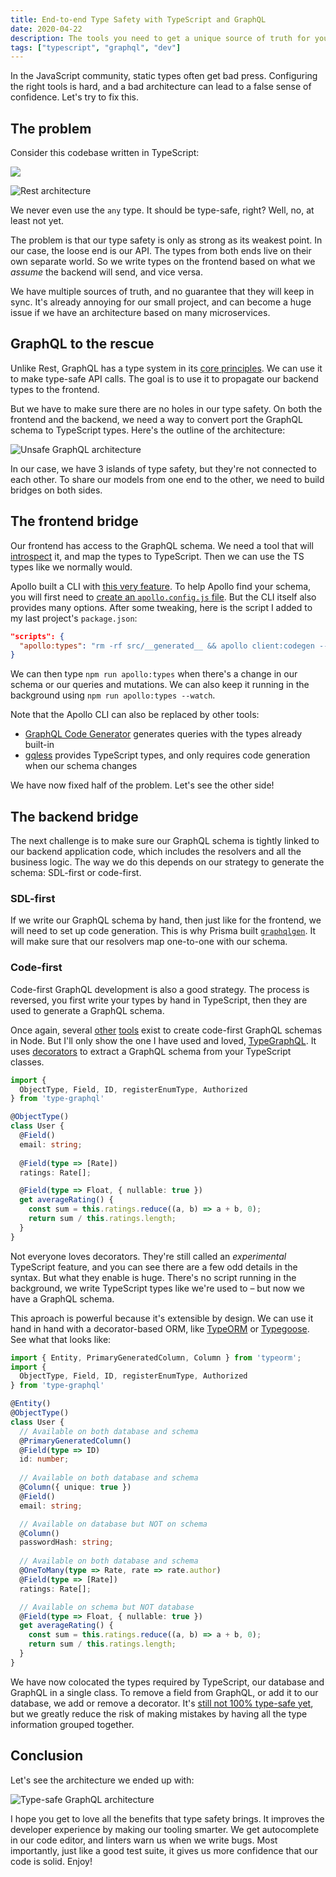 ```yaml
---
title: End-to-end Type Safety with TypeScript and GraphQL
date: 2020-04-22
description: The tools you need to get a unique source of truth for your data models, and sync it across frontend and backend.
tags: ["typescript", "graphql", "dev"]
---
```


In the JavaScript community, static types often get bad press. Configuring the right tools is hard, and a bad architecture can lead to a false sense of confidence. Let's try to fix this.

## The problem

Consider this codebase written in TypeScript:

<Image src="/assets/rest-architecture.png" />

![Rest architecture](./assets/rest-architecture.png)

We never even use the `any` type. It should be type-safe, right? Well, no, at least not yet.

The problem is that our type safety is only as strong as its weakest point. In our case, the loose end is our API. The types from both ends live on their own separate world. So we write types on the frontend based on what we _assume_ the backend will send, and vice versa.

We have multiple sources of truth, and no guarantee that they will keep in sync. It's already annoying for our small project,  and can become a huge issue if we have an architecture based on many microservices.

## GraphQL to the rescue

Unlike Rest, GraphQL has a type system in its [core principles](https://graphql.org/learn/schema/). We can use it to make type-safe API calls. The goal is to use it to propagate our backend types to the frontend.

But we have to make sure there are no holes in our type safety. On both the frontend and the backend, we need a way to convert port the GraphQL schema to TypeScript types. Here's the outline of the architecture:

![Unsafe GraphQL architecture](./assets/unsafe-graphql-architecture.png)

In our case, we have 3 islands of type safety, but they're not connected to each other. To share our models from one end to the other, we need to build bridges on both sides.

## The frontend bridge

Our frontend has access to the GraphQL schema. We need a tool that will [introspect](https://graphql.org/learn/introspection/) it, and map the types to TypeScript. Then we can use the TS types like we normally would.

Apollo built a CLI with [this very feature](https://github.com/apollographql/apollo-tooling#apollo-clientcodegen-output). To help Apollo find your schema, you will first need to [create an `apollo.config.js` file](https://www.apollographql.com/docs/devtools/apollo-config/). But the CLI itself also provides many options. After some tweaking, here is the script I added to my last project's `package.json`:

```json
"scripts": {
  "apollo:types": "rm -rf src/__generated__ && apollo client:codegen --config apollo.config.js --target typescript --outputFlat src/__generated__"
}
```

We can then type `npm run apollo:types` when there's a change in our schema or our queries and mutations. We can also keep it running in the background using `npm run apollo:types --watch`.

Note that the Apollo CLI can also be replaced by other tools:

* [GraphQL Code Generator](https://graphql-code-generator.com/) generates queries with the types already built-in
* [gqless](https://gqless.dev/) provides TypeScript types, and only requires code generation when our schema changes

We have now fixed half of the problem. Let's see the other side!

## The backend bridge

The next challenge is to make sure our GraphQL schema is tightly linked to our backend application code, which includes the resolvers and all the business logic. The way we do this depends on our strategy to generate the schema: SDL-first or code-first.

### SDL-first

If we write our GraphQL schema by hand, then just like for the frontend, we will need to set up code generation. This is why Prisma built [`graphqlgen`](https://github.com/prisma-labs/graphqlgen). It will make sure that our resolvers map one-to-one with our schema.

### Code-first

Code-first GraphQL development is also a good strategy. The process is reversed, you first write your types by hand in TypeScript, then they are used to generate a GraphQL schema.

Once again, several [other](https://github.com/graphql/graphql-js) [tools](https://nexus.js.org/) exist to create code-first GraphQL schemas in Node. But I'll only show the one I have used and loved, [TypeGraphQL](https://typegraphql.com/). It uses [decorators](https://www.typescriptlang.org/docs/handbook/decorators.html) to extract a GraphQL schema from your TypeScript classes.

```ts
import {
  ObjectType, Field, ID, registerEnumType, Authorized
} from 'type-graphql'

@ObjectType()
class User {
  @Field()
  email: string;
  
  @Field(type => [Rate])
  ratings: Rate[];

  @Field(type => Float, { nullable: true })
  get averageRating() {
    const sum = this.ratings.reduce((a, b) => a + b, 0);
    return sum / this.ratings.length;
  }
}
```

Not everyone loves decorators. They're still called an _experimental_ TypeScript feature, and you can see there are a few odd details in the syntax. But what they enable is huge. There's no script running in the background, we write TypeScript types like we're used to – but now we have a GraphQL schema.

This aproach is powerful because it's extensible by design. We can use it hand in hand with a decorator-based ORM, like [TypeORM](https://github.com/typeorm/typeorm) or [Typegoose](https://github.com/typegoose/typegoose). See what that looks like:

```ts
import { Entity, PrimaryGeneratedColumn, Column } from 'typeorm';
import {
  ObjectType, Field, ID, registerEnumType, Authorized
} from 'type-graphql'

@Entity()
@ObjectType()
class User {
  // Available on both database and schema
  @PrimaryGeneratedColumn()
  @Field(type => ID)
  id: number;
  
  // Available on both database and schema
  @Column({ unique: true })
  @Field()
  email: string;

  // Available on database but NOT on schema
  @Column()
  passwordHash: string;
  
  // Available on both database and schema
  @OneToMany(type => Rate, rate => rate.author)
  @Field(type => [Rate])
  ratings: Rate[];

  // Available on schema but NOT database
  @Field(type => Float, { nullable: true })
  get averageRating() {
    const sum = this.ratings.reduce((a, b) => a + b, 0);
    return sum / this.ratings.length;
  }
}
```

We have now colocated the types required by TypeScript, our database and GraphQL in a single class. To remove a field from GraphQL, or add it to our database, we add or remove a decorator. It's [still not 100% type-safe yet](https://github.com/MichalLytek/type-graphql/issues/296), but we greatly reduce the risk of making mistakes by having all the type information grouped together.

## Conclusion

Let's see the architecture we ended up with:

![Type-safe GraphQL architecture](./assets/type-safe-graphql-architecture.png)

I hope you get to love all the benefits that type safety brings. It improves the developer experience by making our tooling smarter. We get autocomplete in our code editor, and linters warn us when we write bugs. Most importantly, just like a good test suite, it gives us more confidence that our code is solid. Enjoy!

